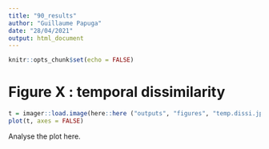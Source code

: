 ```yaml
---
title: "90_results"
author: "Guillaume Papuga"
date: "28/04/2021"
output: html_document
---
```

```r
knitr::opts_chunk$set(echo = FALSE)
```

 
# Figure X : temporal dissimilarity
```r
t = imager::load.image(here::here ("outputs", "figures", "temp.dissi.jpg"))
plot(t, axes = FALSE)

```
Analyse the plot here.


